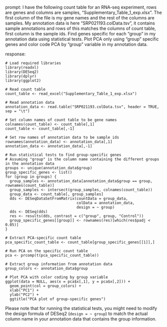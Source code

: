 prompt:
I have the following count table for an RNA-seq experiment, rows are genes and columns are samples, "Supplementary_Table_1_exp.xlsx". The first column of the file is my gene names and the rest of the columns are samples. My annotation data is here  "SRP021193.colData.tsv", it contains sample annotations and rows of this matches the columns of count table, first column is the sample ids. Find genes specific for each "group" in my annotation data  using statistical tests. Plot PCA only using "group" specific genes and color code PCA by "group" variable in my annotation data.

response:
```
# Load required libraries
library(readxl)
library(DESeq2)
library(dplyr)
library(ggplot2)

# Read count table
count_table <- read_excel("Supplementary_Table_1_exp.xlsx")

# Read annotation data
annotation_data <- read.table("SRP021193.colData.tsv", header = TRUE, sep = "\t")

# Set column names of count table to be gene names
colnames(count_table) <- count_table[,1]
count_table <- count_table[,-1]

# Set row names of annotation data to be sample ids
rownames(annotation_data) <- annotation_data[,1]
annotation_data <- annotation_data[,-1]

# Run statistical tests to find group-specific genes
# Assuming "group" is the column name containing the different groups in the annotation data
groups <- unique(annotation_data$group)
group_specific_genes <- list()
for (group in groups) {
  group_samples <- annotation_data[annotation_data$group == group, rownames(count_table)]
  group_samples <- intersect(group_samples, colnames(count_table))
  group_data <- count_table[, group_samples]
  dds <- DESeqDataSetFromMatrix(countData = group_data,
                                colData = annotation_data,
                                design = ~ group)
  dds <- DESeq(dds)
  res <- results(dds, contrast = c("group", group, "Control"))
  group_specific_genes[[group]] <- rownames(res)[which(res$padj < 0.05)]
}

# Extract PCA-specific count table
pca_specific_count_table <- count_table[group_specific_genes[[1]],]

# Run PCA on the specific count table
pca <- prcomp(t(pca_specific_count_table))

# Extract group information from annotation data
group_colors <- annotation_data$group

# Plot PCA with color coding by group variable
ggplot(data = NULL, aes(x = pca$x[,1], y = pca$x[,2])) +
  geom_point(col = group_colors) +
  xlab("PC1") +
  ylab("PC2") +
  ggtitle("PCA plot of group-specific genes")
```
Please note that for running the statistical tests, you might need to modify the design formula of DESeq2 (`design = ~ group`) to match the actual column name in your annotation data that contains the group information.
